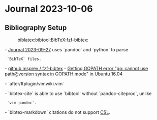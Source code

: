 = Journal 2023-10-06 =

== Bibliography Setup ==
:biblatex:bibtool:BibTeX:fzf-bibtex:

- [[2023-09-27|Journal 2023-09-27]] uses `pandoc` and `python` to parse
  `BibTeX` files.
- [[https://github.com/msprev/fzf-bibtex|github msprev / fzf-bibtex]]
- [[https://stackoverflow.com/a/54416455/22003636|Getting GOPATH error "go: cannot use path@version syntax in GOPATH mode" in Ubuntu 16.04]]

{{{bash
go install github.com/msprev/fzf-bibtex/cmd/bibtex-ls
go install github.com/msprev/fzf-bibtex/cmd/bibtex-markdown
go install github.com/msprev/fzf-bibtex/cmd/bibtex-cite
}}}

- `after/ftplugin/vimwiki.vim`

{{{vim
function s:get_bibfiles() abort
  let save_dir = chdir(expand('%:p:h'))
  let bibfiles = pandoc#bibliographies#Find_Bibliographies()
  call chdir(save_dir)
  let bibfiles = join(bibfiles, ' ')
  return bibfiles
endfunction

function! s:bibtex_ls() abort
  if exists('b:pandoc_biblio_bibs')
    let source_cmd = 'bibtex-ls '..<sid>get_bibfiles()
    return source_cmd
  " let bibfiles = (
  "     \ globpath('.', '*.bib', v:true, v:true) +
  "     \ globpath('..', '*.bib', v:true, v:true) +
  "     \ globpath('*/', '*.bib', v:true, v:true)
  "     \ )
  endif
endfunction

function! s:bibtex_markdown_sink(lines) abort
  let r=system("bibtex-markdown "..<sid>get_bibfiles(), a:lines)
  execute ':normal! a' . r
endfunction

function! s:bibtex_cite_sink_insert(lines) abort
  let r=system("bibtex-cite ", a:lines)
  execute ':normal! a' . r
  call feedkeys('a', 'n')
endfunction

inoremap <silent><buffer> @@ <c-g>u<c-o>:call fzf#run({
      \ 'source': <sid>bibtex_ls(),
      \ 'sink*': function('<sid>bibtex_cite_sink_insert'),
      \ 'up': '40%',
      \ 'options': '--ansi --layout=reverse-list --multi --prompt "Cite> "'})<CR>

nnoremap <silent><buffer> <leader>m :call fzf#run({
      \ 'source': <sid>bibtex_ls(),
      \ 'sink*': function('<sid>bibtex_markdown_sink'),
      \ 'up': '40%',
      \ 'options': '--ansi --layout=reverse-list --multi --prompt "Markdown> "'})<CR>
}}}

- `bibtex-cite` is able to use `bibtool` without `pandoc-citeproc`, unlike
  `vim-pandoc`.
- `bibtex-markdown` citations do not support [[2023-09-27#CSL|CSL]].

